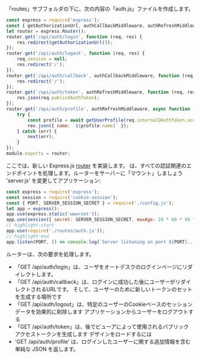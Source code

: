 「routes」サブフォルダの下に、次の内容の「auth.js」ファイルを作成します。

```js title="routes/auth.js"
const express = require('express');
const { getAuthorizationUrl, authCallbackMiddleware, authRefreshMiddleware, getUserProfile } = require('../services/aps.js');
let router = express.Router();
router.get('/api/auth/login', function (req, res) {
    res.redirect(getAuthorizationUrl());
});
router.get('/api/auth/logout', function (req, res) {
    req.session = null;
    res.redirect('/');
});
router.get('/api/auth/callback', authCallbackMiddleware, function (req, res) {
    res.redirect('/');
});
router.get('/api/auth/token', authRefreshMiddleware, function (req, res) {
    res.json(req.publicOAuthToken);
});
router.get('/api/auth/profile', authRefreshMiddleware, async function (req, res, next) {
    try {
        const profile = await getUserProfile(req.internalOAuthToken.access_token);
        res.json({ name: `${profile.name}` });
    } catch (err) {
        next(err);
    }
});
module.exports = router;
```

ここでは、新しい Express.js [router](http://expressjs.com/en/4x/api.html#router) を実装します。
は、すべての認証関連のエンドポイントを処理します。ルーターをサーバーに「マウント」しましょう
'server.js' を変更してアプリケーション:

```js title="server.js"
const express = require('express');
const session = require('cookie-session');
const { PORT, SERVER_SESSION_SECRET } = require('./config.js');
let app = express();
app.use(express.static('wwwroot'));
app.use(session({ secret: SERVER_SESSION_SECRET, maxAge: 24 * 60 * 60 * 1000 }));
// highlight-start
app.use(require('./routes/auth.js'));
// highlight-end
app.listen(PORT, () => console.log(`Server listening on port ${PORT}...`));
```

ルーターは、次の要求を処理します。

- 「GET /api/auth/login」は、ユーザをオートデスクのログインページにリダイレクトします。
- 「GET /api/auth/callback」は、ログインに成功した後にユーザーがリダイレクトされるURLです。
そして、ユーザーのために新しいトークンのセットを生成する場所です
- 「GET /api/auth/logout」は、特定のユーザーのCookieベースのセッションデータを効果的に削除します
アプリケーションからユーザーをログアウトする
- 「GET /api/auth/token」は、後でビューアによって使用されるパブリックアクセストークンを生成します
デザインをロードするには
- 'GET /api/auth/profile' は、ログインしたユーザーに関する追加情報を含む単純な JSON を返します。